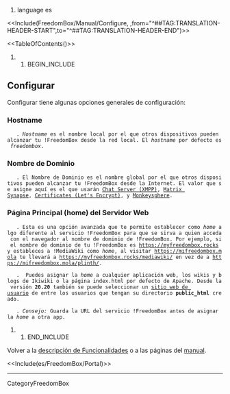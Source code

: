 #language es

<<Include(FreedomBox/Manual/Configure, ,from="^##TAG:TRANSLATION-HEADER-START",to="^##TAG:TRANSLATION-HEADER-END")>>

<<TableOfContents()>>

## BEGIN_INCLUDE

== Configurar ==

Configurar tiene algunas opciones generales de configuración:

=== Hostname ===
    . ''Hostname'' es el nombre local por el que otros dispositivos pueden alcanzar tu !FreedomBox desde la red local. El ''hostname'' por defecto es ''freedombox''.

=== Nombre de Dominio ===
    . El Nombre de Dominio es el nombre global por el que otros dispositivos pueden alcanzar tu !FreedomBox desde la Internet. El valor que se asigne aquí es el que usarán [[FreedomBox/Manual/ejabberd|Chat Server (XMPP)]], [[FreedomBox/Manual/MatrixSynapse|Matrix Synapse]], [[FreedomBox/Manual/LetsEncrypt|Certificates (Let's Encrypt)]], y [[FreedomBox/Manual/Monkeysphere|Monkeysphere]].

=== Página Principal (home) del Servidor Web ===
    . Esta es una opción avanzada que te permite establecer como ''home'' algo diferente al servicio !FreedomBox para que se sirva a quien acceda con el navegador al nombre de dominio de !FreedomBox. Por ejemplo, si el nombre de dominio de tu !FreedomBox es https://myfreedombox.rocks y estableces a !MediaWiki como ''home'', al visitar https://mifreedombox.mola te llevará a https://myfreedombox.rocks/mediawiki/ en vez de a https://mifreedombox.mola/plinth/.

{{{#!wiki caution

Una vez asignada como ''home'' otra aplicación, ya solo puedes navegar al servicio !FreedomBox tecleando en el navegador https://mifreedombox.mola/plinth/. <<BR>>
''/freedombox'' también se puede usar como alias para ''/plinth''
}}}

    .  Puedes asignar la ''home'' a cualquier aplicación web, los wikis y blogs de Ikiwiki o la página index.html por defecto de Apache. Desde la versión '''20.20''' también se puede seleccionar un [[es/FreedomBox/Manual/Apache_userdir|sitio  web de usuario]] de entre los usuarios que tengan su directorio '''public_html''' creado.

    . ''Consejo:'' Guarda la URL del servicio !FreedomBox antes de asignar la ''home'' a otra app.

## END_INCLUDE

Volver a la [[es/FreedomBox/Features|descripción de Funcionalidades]] o a las páginas del [[es/FreedomBox/Manual|manual]].


<<Include(es/FreedomBox/Portal)>>

----
CategoryFreedomBox
